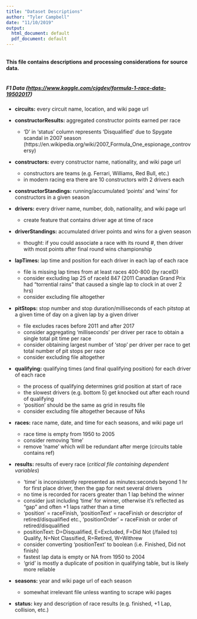 ```yaml
---
title: "Dataset Descriptions"
author: "Tyler Campbell"
date: "11/10/2019"
output:
  html_document: default
  pdf_document: default
---
```


\
**This file contains descriptions and processing considerations for source data.**
\
\

##### F1 Data (<https://www.kaggle.com/cjgdev/formula-1-race-data-19502017>)
* **circuits:** every circuit name, location, and wiki page url

* **constructorResults:** aggregated constructor points earned per race
  + 'D' in 'status' column represents 'Disqualified' due to Spygate scandal in 2007 season (https://en.wikipedia.org/wiki/2007_Formula_One_espionage_controversy)
  
* **constructors:** every constructor name, nationality, and wiki page url
  + constructors are teams (e.g. Ferrari, Williams, Red Bull, etc.)
  + in modern racing era there are 10 constructors with 2 drivers each

* **constructorStandings:** running/accumulated 'points' and 'wins' for constructors in a given season

* **drivers:** every driver name, number, dob, nationality, and wiki page url
  + create feature that contains driver age at time of race

* **driverStandings:** accumulated driver points and wins for a given season
  + thought: if you could associate a race with its round #, then driver with most points after final round wins championship

* **lapTimes:** lap time and position for each driver in each lap of each race
  + file is missing lap times from at least races 400-800 (by raceID)
  + consider excluding lap 25 of raceId 847 (2011 Canadian Grand Prix had "torrential rains" that caused a single lap to clock in at over 2 hrs)
  + consider excluding file altogether

* **pitStops:** stop number and stop duration/milliseconds of each pitstop at a given time of day on a given lap by a given driver
  + file excludes races before 2011 and after 2017
  + consider aggregating 'milliseconds' per driver per race to obtain a single total pit time per race
  + consider obtaining largest number of 'stop' per driver per race to get total number of pit stops per race
  + consider excluding file altogether

* **qualifying:** qualifying times (and final qualifying position) for each driver of each race
  + the process of qualifying determines grid position at start of race
  + the slowest drivers (e.g. bottom 5) get knocked out after each round of qualifying
  + 'position' should be the same as grid in results file
  + consider excluding file altogether because of NAs

* **races:** race name, date, and time for each seasons, and wiki page url
  + race time is empty from 1950 to 2005
  + consider removing 'time'
  + remove 'name' which will be redundant after merge (circuits table contains ref)

* **results:** results of every race (*critical file containing dependent variables*)
  + 'time' is inconsistently represented as minutes:seconds beyond 1 hr for first place driver, then the gap for next several drivers
  + no time is recorded for racers greater than 1 lap behind the winner
  + consider just including 'time' for winner, otherwise it's reflected as "gap" and often +1 laps rather than a time
  + 'position' = raceFinish, 'positionText' = raceFinish or descriptor of retired/disqualified etc., 'positionOrder' = raceFinish or order of retired/disqualified
  + positionText: D=Disqualified, E=Excluded, F=Did Not (/failed to) Qualify, N=Not Classified, R=Retired, W=Withrew
  + consider converting 'positionText' to boolean (i.e. Finished, Did not finish)
  + fastest lap data is empty or NA from 1950 to 2004
  + 'grid' is mostly a duplicate of position in qualifying table, but is likely more reliable

* **seasons:** year and wiki page url of each season
  + somewhat irrelevant file unless wanting to scrape wiki pages

* **status:** key and description of race results (e.g. finished, +1 Lap, collision, etc.)


